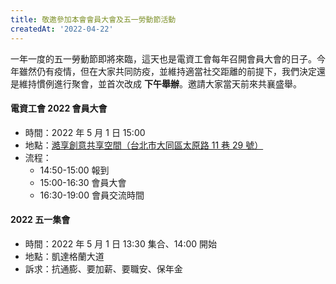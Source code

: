 ```yaml
---
title: 敬邀參加本會會員大會及五一勞動節活動
createdAt: '2022-04-22'
---
```


一年一度的五一勞動節即將來臨，這天也是電資工會每年召開會員大會的日子。今年雖然仍有疫情，但在大家共同防疫，並維持適當社交距離的前提下，我們決定還是維持慣例進行聚會，並首次改成 **下午舉辦**。邀請大家當天前來共襄盛舉。

#### 電資工會 2022 會員大會

- 時間：2022 年 5 月 1 日 15:00
- 地點：[澔享創意共享空間（台北市大同區太原路 11 巷 29 號）](https://goo.gl/maps/besCVTGWVHyPcYwV7)
- 流程：
  - 14:50-15:00 報到
  - 15:00-16:30 會員大會
  - 16:30-19:00 會員交流時間

#### 2022 五一集會

- 時間：2022 年 5 月 1 日 13:30 集合、14:00 開始
- 地點：凱達格蘭大道
- 訴求：抗通膨、要加薪、要職安、保年金
